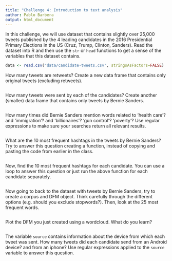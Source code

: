 ```yaml
---
title: "Challenge 4: Introduction to text analysis"
author: Pablo Barbera
output: html_document
---
```


In this challenge, we will use dataset that contains slightly over 25,000 tweets published by the 4 leading candidates in the 2016 Presidential Primary Elections in the US (Cruz, Trump, Clinton, Sanders). Read the dataset into R and then use the `str` or `head` functions to get a sense of the variables that this dataset contains.

```r
data <- read.csv("data/candidate-tweets.csv", stringsAsFactors=FALSE)

```

How many tweets are retweets? Create a new data frame that contains only original tweets (excluding retweets).

```r

```

How many tweets were sent by each of the candidates? Create another (smaller) data frame that contains only tweets by Bernie Sanders.

```r

```

How many times did Bernie Sanders mention words related to 'health care'? and 'immigration'? and 'billionaires'? 'gun control'? 'poverty'? Use regular expressions to make sure your searches return all relevant results.

```r

```

What are the 10 most frequent hashtags in the tweets by Bernie Sanders? Try to answer this question creating a function, instead of copying and pasting the code from earlier in the class.

```r

```

Now, find the 10 most frequent hashtags for each candidate. You can use a loop to answer this question or just run the above function for each candidate separately.

```r

```

Now going to back to the dataset with tweets by Bernie Sanders, try to create a corpus and DFM object. Think carefully through the different options (e.g. should you exclude stopwords?). Then, look at the 25 most frequent words.

```r

```

Plot the DFM you just created using a wordcloud. What do you learn?

```r

```

The variable `source` contains information about the device from which each tweet was sent. How many tweets did each candidate send from an Android device? and from an iphone? Use regular expressions applied to the `source` variable to answer this question.

```r

```
